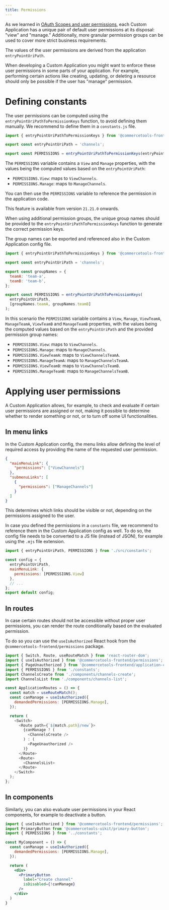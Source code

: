 ```yaml
---
title: Permissions
---
```


As we learned in [OAuth Scopes and user permissions](/concepts/oauth-scopes-and-user-permissions), each Custom Application has a unique pair of default user permissions at its disposal: "view" and "manage." Additionally, more granular permission groups can be used to cover more strict business requirements.

The values of the user permissions are derived from the application `entryPointUriPath`.

When developing a Custom Application you might want to enforce these user permissions in some parts of your application. For example, performing certain actions like creating, updating, or deleting a resource should only be possible if the user has "manage" permission.

# Defining constants

The user permissions can be computed using the `entryPointUriPathToPermissionKeys` function, to avoid defining them manually. We recommend to define them in a `constants.js` file.

```js title="constants.js"
import { entryPointUriPathToPermissionKeys } from '@commercetools-frontend/application-shell/ssr';

export const entryPointUriPath = 'channels';

export const PERMISSIONS = entryPointUriPathToPermissionKeys(entryPointUriPath);
```

The `PERMISSIONS` variable contains a `View` and `Manage` properties, with the values being the computed values based on the `entryPointUriPath`:

* `PERMISSIONS.View`: maps to `ViewChannels`.
* `PERMISSIONS.Manage`: maps to `ManageChannels`.

You can then use the `PERMISSIONS` variable to reference the permission in the application code.

<Info>

This feature is available from version `21.21.0` onwards.

When using additional permission groups, the unique group names should be provided to the `entryPointUriPathToPermissionKeys` function to generate the correct permission keys.

The group names can be exported and referenced also in the Custom Application config file.

```js title="constants.js" highlightLines="5-8, 12"
import { entryPointUriPathToPermissionKeys } from '@commercetools-frontend/application-shell/ssr';

export const entryPointUriPath = 'channels';

export const groupNames = {
  teamA: 'team-a',
  teamB: 'team-b',
};

export const PERMISSIONS = entryPointUriPathToPermissionKeys(
  entryPointUriPath,
  [groupNames.teamA, groupNames.teamB]
);
```

In this scenario the `PERMISSIONS` variable contains a `View`, `Manage`, `ViewTeamA`, `ManageTeamA`, `ViewTeamB` and `ManageTeamB` properties, with the values being the computed values based on the `entryPointUriPath` and the provided permission group names:

* `PERMISSIONS.View`: maps to `ViewChannels`.
* `PERMISSIONS.Manage`: maps to `ManageChannels`.
* `PERMISSIONS.ViewTeamA`: maps to `ViewChannelsTeamA`.
* `PERMISSIONS.ManageTeamA`: maps to `ManageChannelsTeamA`.
* `PERMISSIONS.ViewTeamB`: maps to `ViewChannelsTeamB`.
* `PERMISSIONS.ManageTeamB`: maps to `ManageChannelsTeamB`.

</Info>

# Applying user permissions

A Custom Application allows, for example, to check and evaluate if certain user permissions are assigned or not, making it possible to determine whether to render something or not, or to turn off some UI functionalities.

## In menu links

In the Custom Application config, the menu links allow defining the level of required access by providing the name of the requested user permission.

```json
{
  "mainMenuLink": {
    "permissions": ["ViewChannels"]
  },
  "submenuLinks": [
    {
      "permissions": ["ManageChannels"]
    }
  ]
}
```

This determines which links should be visible or not, depending on the permissions assigned to the user.

In case you defined the permissions in a `constants` file, we recommend to reference them in the Custom Application config as well. To do so, the config file needs to be converted to a JS file (instead of JSON), for example using the `.mjs` file extension.

```js title="custom-application-config.mjs"
import { entryPointUriPath, PERMISSIONS } from './src/constants';

const config = {
  entryPointUriPath,
  mainMenuLink: {
    permissions: [PERMISSIONS.View]
  },
  // ...
};
export default config;
```

## In routes

In case certain routes should not be accessible without proper user permissions, you can render the route conditionally based on the evaluated permission.

To do so you can use the `useIsAuthorized` React hook from the `@commercetools-frontend/permissions` package.

```js title="routes.js" highlightLines="10-12"
import { Switch, Route, useRouteMatch } from 'react-router-dom';
import { useIsAuthorized } from '@commercetools-frontend/permissions';
import { PageUnauthorized } from '@commercetools-frontend/application-components';
import { PERMISSIONS } from './constants';
import ChannelsCreate from './components/channels-create';
import ChannelsList from './components/channels-list';

const ApplicationRoutes = () => {
  const match = useRouteMatch();
  const canManage = useIsAuthorized({
    demandedPermissions: [PERMISSIONS.Manage],
  });

  return (
    <Switch>
      <Route path={`${match.path}/new`}>
        {canManage ? (
          <ChannelsCreate />
        ) : (
          <PageUnauthorized />
        )}
      </Route>
      <Route>
        <ChannelsList>
      </Route>
    </Switch>
  );
};
```

## In components

Similarly, you can also evaluate user permissions in your React components, for example to deactivate a button.

```jsx
import { useIsAuthorized } from '@commercetools-frontend/permissions';
import PrimaryButton from '@commercetools-uikit/primary-button';
import { PERMISSIONS } from '../constants';

const MyComponent = () => {
  const canManage = useIsAuthorized({
    demandedPermissions: [PERMISSIONS.Manage],
  });

  return (
    <div>
      <PrimaryButton
        label="Create channel"
        isDisabled={!canManage}
      />
    </div>
  )
}
```
